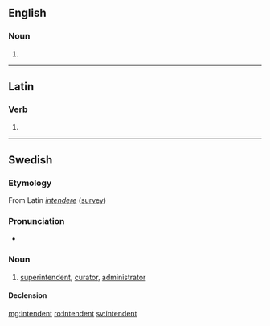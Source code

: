 ==English==

===Noun===
{{en-noun}}

# {{obsolete form of|intendant|lang=en}}

{{Webster 1913}}

----

==Latin==

===Verb===
{{la-verb-form|intendent}}

# {{inflection of|intendō||3|p|futr|actv|indc|lang=la}}

----

==Swedish==

===Etymology===
From Latin ''[[intendere]]'' ([[survey]])

===Pronunciation===
* {{audio|Sv-en intendent.ogg|Audio|lang=sv}}

===Noun===
{{sv-noun|c}}

# [[superintendent]], [[curator]], [[administrator]]

====Declension====
{{sv-noun-reg-er}}

[[mg:intendent]]
[[ro:intendent]]
[[sv:intendent]]